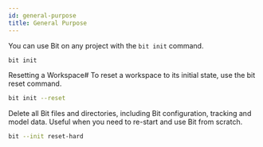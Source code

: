 ```yaml
---
id: general-purpose
title: General Purpose
---
```


You can use Bit on any project with the `bit init` command.

```bash
bit init
```

Resetting a Workspace#
To reset a workspace to its initial state, use the bit reset command.

```bash
bit init --reset
```

Delete all Bit files and directories, including Bit configuration, tracking and model data. Useful when you need to re-start and use Bit from scratch.

```bash
bit --init reset-hard
```
